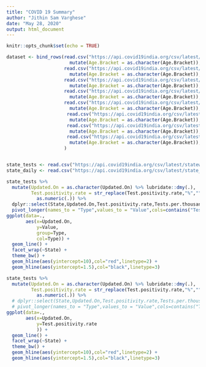 ```yaml
---
title: "COVID 19 Summary"
author: "Jithin Sam Varghese"
date: "May 28, 2020"
output: html_document
---
```


```r
knitr::opts_chunk$set(echo = TRUE)
```

```r
dataset <- bind_rows(read.csv("https://api.covid19india.org/csv/latest/raw_data1.csv") %>% 
                       mutate(Age.Bracket = as.character(Age.Bracket)),
                     read.csv("https://api.covid19india.org/csv/latest/raw_data2.csv") %>% 
                       mutate(Age.Bracket = as.character(Age.Bracket)),
                     read.csv("https://api.covid19india.org/csv/latest/raw_data3.csv") %>% 
                       mutate(Age.Bracket = as.character(Age.Bracket)),
                     read.csv("https://api.covid19india.org/csv/latest/raw_data4.csv") %>% 
                       mutate(Age.Bracket = as.character(Age.Bracket)),
                     read.csv("https://api.covid19india.org/csv/latest/raw_data5.csv") %>% 
                       mutate(Age.Bracket = as.character(Age.Bracket)),
                      read.csv("https://api.covid19india.org/csv/latest/raw_data6.csv") %>% 
                       mutate(Age.Bracket = as.character(Age.Bracket)),
                      read.csv("https://api.covid19india.org/csv/latest/raw_data7.csv") %>% 
                       mutate(Age.Bracket = as.character(Age.Bracket)),
                      read.csv("https://api.covid19india.org/csv/latest/raw_data8.csv") %>% 
                       mutate(Age.Bracket = as.character(Age.Bracket)),
                     )


state_tests <- read.csv("https://api.covid19india.org/csv/latest/statewise_tested_numbers_data.csv")
state_daily <- read.csv("https://api.covid19india.org/csv/latest/state_wise_daily.csv")
```

```r
state_tests %>% 
  mutate(Updated.On = as.character(Updated.On) %>% lubridate::dmy(.),
         Test.positivity.rate = str_replace(Test.positivity.rate,"%","") %>% 
           as.numeric(.)) %>%
  dplyr::select(State,Updated.On,Test.positivity.rate,Tests.per.thousand) %>% 
  pivot_longer(names_to = "Type",values_to = "Value",cols=contains("Test")) %>% 
ggplot(data=.,
       aes(x=Updated.On,
           y=Value,
           group=Type,
           col=Type)) +
  geom_line() +
  facet_wrap(~State) +
  theme_bw() +
  geom_hline(aes(yintercept=10),col="red",linetype=2) +
  geom_hline(aes(yintercept=1.5),col="black",linetype=3)
```
```r
state_tests %>% 
  mutate(Updated.On = as.character(Updated.On) %>% lubridate::dmy(.),
         Test.positivity.rate = str_replace(Test.positivity.rate,"%","") %>% 
           as.numeric(.)) %>%
  # dplyr::select(State,Updated.On,Test.positivity.rate,Tests.per.thousand) %>% 
  # pivot_longer(names_to = "Type",values_to = "Value",cols=contains("Test")) %>% 
ggplot(data=.,
       aes(x=Updated.On,
           y=Test.positivity.rate
           )) +
  geom_line() +
  facet_wrap(~State) +
  theme_bw() +
  geom_hline(aes(yintercept=10),col="red",linetype=2) +
  geom_hline(aes(yintercept=1.5),col="black",linetype=3)
```

